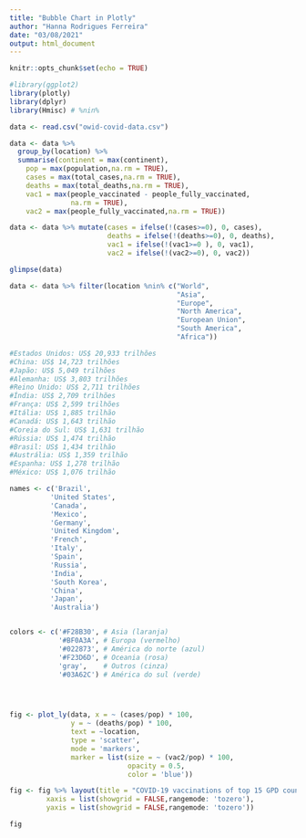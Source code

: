 ```yaml
---
title: "Bubble Chart in Plotly"
author: "Hanna Rodrigues Ferreira"
date: "03/08/2021"
output: html_document
---
```


```r
knitr::opts_chunk$set(echo = TRUE)
```

```r

#library(ggplot2)
library(plotly)
library(dplyr)
library(Hmisc) # %nin% 

```  


```r

data <- read.csv("owid-covid-data.csv")

``` 

```r

data <- data %>% 
  group_by(location) %>%
  summarise(continent = max(continent),
    pop = max(population,na.rm = TRUE),
    cases = max(total_cases,na.rm = TRUE),
    deaths = max(total_deaths,na.rm = TRUE),
    vac1 = max(people_vaccinated - people_fully_vaccinated,
               na.rm = TRUE), 
    vac2 = max(people_fully_vaccinated,na.rm = TRUE))

data <- data %>% mutate(cases = ifelse(!(cases>=0), 0, cases),
                        deaths = ifelse(!(deaths>=0), 0, deaths),
                        vac1 = ifelse(!(vac1>=0 ), 0, vac1), 
                        vac2 = ifelse(!(vac2>=0), 0, vac2))

glimpse(data)

```  

```r

data <- data %>% filter(location %nin% c("World",
                                         "Asia",
                                         "Europe",
                                         "North America",
                                         "European Union",
                                         "South America",
                                         "Africa"))

#Estados Unidos: US$ 20,933 trilhões
#China: US$ 14,723 trilhões
#Japão: US$ 5,049 trilhões
#Alemanha: US$ 3,803 trilhões
#Reino Unido: US$ 2,711 trilhões
#Índia: US$ 2,709 trilhões
#França: US$ 2,599 trilhões
#Itália: US$ 1,885 trilhão
#Canadá: US$ 1,643 trilhão
#Coreia do Sul: US$ 1,631 trilhão
#Rússia: US$ 1,474 trilhão
#Brasil: US$ 1,434 trilhão
#Austrália: US$ 1,359 trilhão
#Espanha: US$ 1,278 trilhão
#México: US$ 1,076 trilhão

names <- c('Brazil',
          'United States',
          'Canada',
          'Mexico',
          'Germany',
          'United Kingdom',
          'French',
          'Italy',
          'Spain',
          'Russia',
          'India',
          'South Korea',
          'China',
          'Japan',
          'Australia')


colors <- c('#F28B30', # Asia (laranja)
            '#BF0A3A', # Europa (vermelho)
            '#022873', # América do norte (azul)
            '#F23D6D', # Oceania (rosa)
            'gray',    # Outros (cinza)
            '#03A62C') # América do sul (verde)



```


```r


``` 


```r


``` 

```r

fig <- plot_ly(data, x = ~ (cases/pop) * 100,
               y = ~ (deaths/pop) * 100,
               text = ~location,
               type = 'scatter',
               mode = 'markers',
               marker = list(size = ~ (vac2/pop) * 100,
                             opacity = 0.5, 
                             color = 'blue'))

fig <- fig %>% layout(title = "COVID-19 vaccinations of top 15 GPD countries",
         xaxis = list(showgrid = FALSE,rangemode: 'tozero'),
         yaxis = list(showgrid = FALSE,rangemode: 'tozero'))

fig

``` 

```r


``` 

```r


``` 